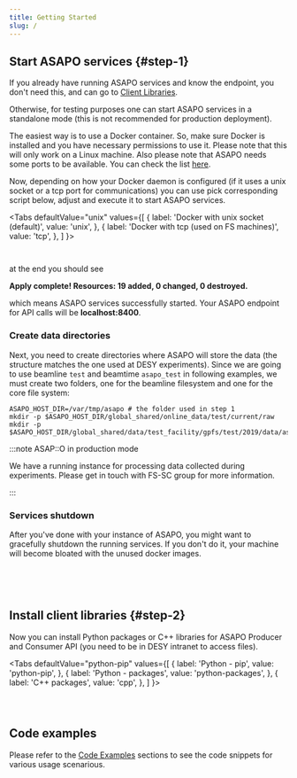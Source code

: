 ```yaml
---
title: Getting Started
slug: /
---
```




## Start ASAPO services {#step-1}

If you already have running ASAPO services and know the endpoint, you don't need this, and can go to [Client Libraries](#step-2).

Otherwise, for testing purposes one can start ASAPO services in a standalone mode (this is not recommended for  production deployment).


The easiest way is to use a Docker container.
So, make sure Docker is installed and you have necessary permissions to use it.
Please note that this will only work on a Linux machine. Also please note that ASAPO needs some ports to be available. You can check the list
[here](https://stash.desy.de/projects/ASAPO/repos/asapo/browse/deploy/asapo_services/scripts/asapo.auto.tfvars.in#37).

Now, depending on how your Docker daemon is configured (if it uses a
unix socket or a tcp port for communications)
 you can use pick corresponding script below, adjust and execute it to start ASAPO services.

<Tabs
  defaultValue="unix"
  values={[
    { label: 'Docker with unix socket (default)', value: 'unix', },
    { label: 'Docker with tcp (used on FS machines)', value: 'tcp', },
  ]
}>
<TabItem value="unix">

```shell content="./versioned_examples/version-21.09.0/start_asapo_socket.sh"
```

</TabItem>

<TabItem value="tcp">

```shell content="./versioned_examples/version-21.09.0/start_asapo_tcp.sh"
```

</TabItem>
</Tabs>

at the end you should see

<p className="green-text"><strong>Apply complete! Resources: 19 added, 0 changed, 0 destroyed.</strong></p>

which means ASAPO services successfully  started. Your ASAPO endpoint for API calls will be **localhost:8400**.

### Create data directories

Next, you need to create directories where ASAPO will store the data
(the structure matches the one used at DESY experiments).
Since we are going to use beamline `test` and beamtime `asapo_test` in following examples,
we must create two folders, one for the beamline filesystem and one for the core file system:

```shell
ASAPO_HOST_DIR=/var/tmp/asapo # the folder used in step 1
mkdir -p $ASAPO_HOST_DIR/global_shared/online_data/test/current/raw
mkdir -p $ASAPO_HOST_DIR/global_shared/data/test_facility/gpfs/test/2019/data/asapo_test
```

:::note ASAP::O in production mode

We have a running instance for processing data collected during experiments. Please get in touch with FS-SC group for more information.

:::

### Services shutdown

After you've done with your instance of ASAPO, you might want to gracefully shutdown the running services. If you don't do it, your machine will become bloated with the unused docker images.

```shell content="./versioned_examples/version-21.09.0/cleanup.sh"
```

<br/><br/>

## Install client libraries {#step-2}

Now you can install Python packages or C++ libraries for ASAPO Producer and Consumer API (you need to be in DESY intranet to access files).

<Tabs
  defaultValue="python-pip"
  values={[
    { label: 'Python - pip', value: 'python-pip', },
    { label: 'Python - packages', value: 'python-packages', },
    { label: 'C++ packages', value: 'cpp', },
  ]
}>
<TabItem value="python-pip">

```shell content="./versioned_examples/version-21.09.0/install_python_clients_pip.sh" snippetTag="#snippet1"
```

</TabItem>
<TabItem value="python-packages">

```shell content="./versioned_examples/version-21.09.0/install_python_clients_pkg.sh"
```

</TabItem>
<TabItem value="cpp">

```shell content="./versioned_examples/version-21.09.0/install_cpp_clients.sh"
```

</TabItem>
</Tabs>

## Code examples

Please refer to the [Code Examples](cookbook/overview) sections to see the code snippets for various usage scenarious.

